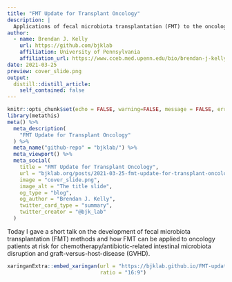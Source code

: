 ```yaml
---
title: "FMT Update for Transplant Oncology"
description: |
  Applications of fecal microbiota transplantation (FMT) to the oncology population.
author:
  - name: Brendan J. Kelly 
    url: https://github.com/bjklab
    affiliation: University of Pennsylvania
    affiliation_url: https://www.cceb.med.upenn.edu/bio/brendan-j-kelly-md-msce
date: 2021-03-25
preview: cover_slide.png
output:
  distill::distill_article:
    self_contained: false
---
```




```r
knitr::opts_chunk$set(echo = FALSE, warning=FALSE, message = FALSE, error = FALSE)
library(metathis)
meta() %>%
  meta_description(
    "FMT Update for Transplant Oncology"
  ) %>% 
  meta_name("github-repo" = "bjklab/") %>% 
  meta_viewport() %>% 
  meta_social(
    title = "FMT Update for Transplant Oncology",
    url = "bjklab.org/posts/2021-03-25-fmt-update-for-transplant-oncology",
    image = "cover_slide.png",
    image_alt = "The title slide",
    og_type = "blog",
    og_author = "Brendan J. Kelly",
    twitter_card_type = "summary",
    twitter_creator = "@bjk_lab"
  )
```

Today I gave a short talk on the development of fecal microbiota transplantation (FMT) methods and how FMT can be applied to oncology patients at risk for chemotherapy/antibiotic-related intestinal microbiota disruption and graft-versus-host-disease (GVHD).   
  
```r

xaringanExtra::embed_xaringan(url = "https://bjklab.github.io/FMT-update-2021/fmt_update_slides.html",
                              ratio = "16:9")



```


